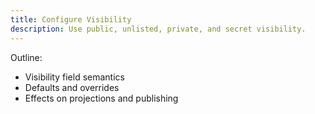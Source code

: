 ```yaml
---
title: Configure Visibility
description: Use public, unlisted, private, and secret visibility.
---
```


 

Outline:
- Visibility field semantics
- Defaults and overrides
- Effects on projections and publishing
